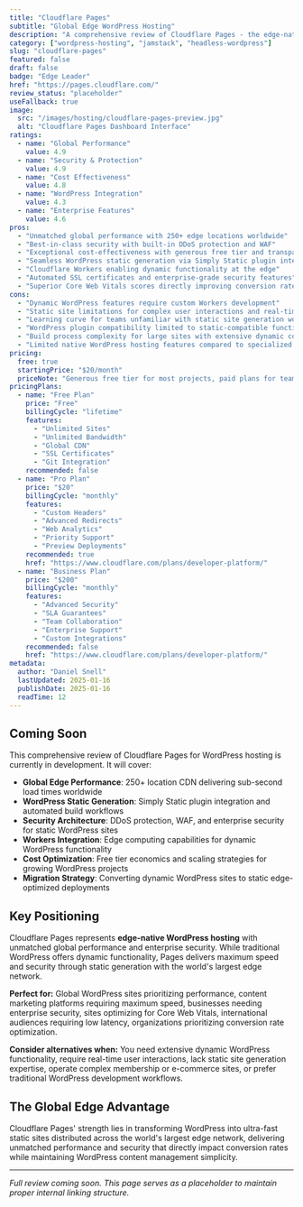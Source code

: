 ```yaml
---
title: "Cloudflare Pages"
subtitle: "Global Edge WordPress Hosting"
description: "A comprehensive review of Cloudflare Pages - the edge-native platform offering static WordPress deployment with global CDN, Workers integration, and enterprise security for maximum performance and conversion optimization."
category: ["wordpress-hosting", "jamstack", "headless-wordpress"]
slug: "cloudflare-pages"
featured: false
draft: false
badge: "Edge Leader"
href: "https://pages.cloudflare.com/"
review_status: "placeholder"
useFallback: true
image:
  src: "/images/hosting/cloudflare-pages-preview.jpg"
  alt: "Cloudflare Pages Dashboard Interface"
ratings:
  - name: "Global Performance"
    value: 4.9
  - name: "Security & Protection"
    value: 4.9
  - name: "Cost Effectiveness"
    value: 4.8
  - name: "WordPress Integration"
    value: 4.3
  - name: "Enterprise Features"
    value: 4.6
pros:
  - "Unmatched global performance with 250+ edge locations worldwide"
  - "Best-in-class security with built-in DDoS protection and WAF"
  - "Exceptional cost-effectiveness with generous free tier and transparent pricing"
  - "Seamless WordPress static generation via Simply Static plugin integration"
  - "Cloudflare Workers enabling dynamic functionality at the edge"
  - "Automated SSL certificates and enterprise-grade security features"
  - "Superior Core Web Vitals scores directly improving conversion rates"
cons:
  - "Dynamic WordPress features require custom Workers development"
  - "Static site limitations for complex user interactions and real-time content"
  - "Learning curve for teams unfamiliar with static site generation workflows"
  - "WordPress plugin compatibility limited to static-compatible functionality"
  - "Build process complexity for large sites with extensive dynamic content"
  - "Limited native WordPress hosting features compared to specialized platforms"
pricing:
  free: true
  startingPrice: "$20/month"
  priceNote: "Generous free tier for most projects, paid plans for teams and advanced features"
pricingPlans:
  - name: "Free Plan"
    price: "Free"
    billingCycle: "lifetime"
    features:
      - "Unlimited Sites"
      - "Unlimited Bandwidth"
      - "Global CDN"
      - "SSL Certificates"
      - "Git Integration"
    recommended: false
  - name: "Pro Plan"
    price: "$20"
    billingCycle: "monthly"
    features:
      - "Custom Headers"
      - "Advanced Redirects"
      - "Web Analytics"
      - "Priority Support"
      - "Preview Deployments"
    recommended: true
    href: "https://www.cloudflare.com/plans/developer-platform/"
  - name: "Business Plan"
    price: "$200"
    billingCycle: "monthly"
    features:
      - "Advanced Security"
      - "SLA Guarantees"
      - "Team Collaboration"
      - "Enterprise Support"
      - "Custom Integrations"
    recommended: false
    href: "https://www.cloudflare.com/plans/developer-platform/"
metadata:
  author: "Daniel Snell"
  lastUpdated: 2025-01-16
  publishDate: 2025-01-16
  readTime: 12
---
```


## Coming Soon

This comprehensive review of Cloudflare Pages for WordPress hosting is currently in development. It will cover:

- **Global Edge Performance**: 250+ location CDN delivering sub-second load times worldwide
- **WordPress Static Generation**: Simply Static plugin integration and automated build workflows
- **Security Architecture**: DDoS protection, WAF, and enterprise security for static WordPress sites
- **Workers Integration**: Edge computing capabilities for dynamic WordPress functionality
- **Cost Optimization**: Free tier economics and scaling strategies for growing WordPress projects
- **Migration Strategy**: Converting dynamic WordPress sites to static edge-optimized deployments

## Key Positioning

Cloudflare Pages represents **edge-native WordPress hosting** with unmatched global performance and enterprise security. While traditional WordPress offers dynamic functionality, Pages delivers maximum speed and security through static generation with the world's largest edge network.

**Perfect for:** Global WordPress sites prioritizing performance, content marketing platforms requiring maximum speed, businesses needing enterprise security, sites optimizing for Core Web Vitals, international audiences requiring low latency, organizations prioritizing conversion rate optimization.

**Consider alternatives when:** You need extensive dynamic WordPress functionality, require real-time user interactions, lack static site generation expertise, operate complex membership or e-commerce sites, or prefer traditional WordPress development workflows.

## The Global Edge Advantage

Cloudflare Pages' strength lies in transforming WordPress into ultra-fast static sites distributed across the world's largest edge network, delivering unmatched performance and security that directly impact conversion rates while maintaining WordPress content management simplicity.

---

*Full review coming soon. This page serves as a placeholder to maintain proper internal linking structure.*